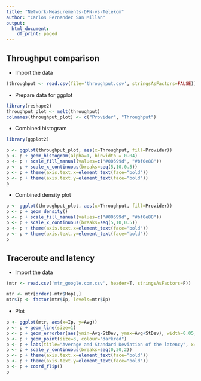 ```yaml
---
title: "Network-Measurements-DFN-vs-Telekom"
author: "Carlos Fernandez San Millan"
output:
  html_document:
    df_print: paged
---
```


## Throughput comparison

- Import the data

```r
(throughput <- read.csv(file='throughput.csv', stringsAsFactors=FALSE))
```

- Prepare data for ggplot

```r
library(reshape2)
throughput_plot <- melt(throughput)
colnames(throughput_plot) <- c("Provider", "Throughput")
```

- Combined histogram

```r
library(ggplot2)

p <- ggplot(throughput_plot, aes(x=Throughput, fill=Provider))
p <- p + geom_histogram(alpha=1, binwidth = 0.04)
p <- p + scale_fill_manual(values=c("#00599d", "#bf0e88"))
p <- p + scale_x_continuous(breaks=seq(5,10,0.5))
p <- p + theme(axis.text.x=element_text(face="bold")) 
p <- p + theme(axis.text.y=element_text(face="bold")) 
p
```

- Combined density plot

```r
p <- ggplot(throughput_plot, aes(x=Throughput, fill=Provider))
p <- p + geom_density()
p <- p + scale_fill_manual(values=c("#00599d", "#bf0e88"))
p <- p + scale_x_continuous(breaks=seq(5,10,0.5))
p <- p + theme(axis.text.x=element_text(face="bold")) 
p <- p + theme(axis.text.y=element_text(face="bold")) 
p
```


## Traceroute and latency

- Import the data

```r
(mtr <- read.csv('mtr_google.com.csv', header=T, stringsAsFactors=F))
```

```r
mtr <- mtr[order(-mtr$Hop),]
mtr$Ip <- factor(mtr$Ip, levels=mtr$Ip)
```

- Plot
```r
p <- ggplot(mtr, aes(x=Ip, y=Avg))
p <- p + geom_line(size=1)
p <- p + geom_errorbar(aes(ymin=Avg-StDev, ymax=Avg+StDev), width=0.05, position=position_dodge(0.05))
p <- p + geom_point(size=3, colour="darkred")
p <- p + labs(title="Average and Standard Deviation of the latency", x="IP", y="Latency (ms)")
p <- p + scale_y_continuous(breaks=seq(0,30,2))
p <- p + theme(axis.text.x=element_text(face="bold")) 
p <- p + theme(axis.text.y=element_text(face="bold")) 
p <- p + coord_flip()
p
```


